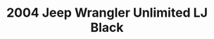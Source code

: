 ---
yrmm: 2105
brand: Jeep
year: 2004
model: Wrangler
trim: Unlimited LJ
color: Black
title: 2004 Jeep Wrangler Unlimited LJ Black
description: Currie, Savvy, SYE, Adams, Aussie, Timken, IKS, Rubicon Express
  suspension and drivetrain, Corbeau seats, custom bumper, Warn winch
alt: Classic 2004 Jeep Wrangler Unlimited LJ in Black with serious off-road
  upgrades including Currie 4-inch springs and steering, Savvy control arm and
  4x4 shifter, SYE kit, Adams drive shafts, Aussie front lockers, Timken hubs
  Billstein shocks, IKS quick disconnects, Rubicon Express track bar, Corbeau
  seats, and Warn 8K winch on custom front stubby bumper.
width: 1406
height: 2500
---